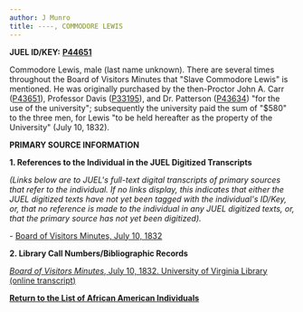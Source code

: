 ```yaml
---
author: J Munro
title: ----, COMMODORE LEWIS
---
```

**JUEL ID/KEY:** **[P44651](http://juel.iath.virginia.edu/public_person?person=44651)**

Commodore Lewis, male (last name unknown). There are several times throughout the Board of Visitors Minutes that "Slave Commodore Lewis" is mentioned. He was originally purchased by the then-Proctor John A. Carr ([P43651](http://juel.iath.virginia.edu/public_person?person=43651 "P43651")), Professor Davis ([P33195](http://juel.iath.virginia.edu/public_person?person=33195 "P33195")), and Dr. Patterson ([P43634](http://juel.iath.virginia.edu/public_person?person=43634 "P43634")) "for the use of the university"; subsequently the university paid the sum of "$580" to the three men, for Lewis "to be held hereafter as the property of the University" (July 10, 1832).

**PRIMARY SOURCE INFORMATION** 

**1\. References to the Individual in the JUEL Digitized Transcripts**

_(Links below are to JUEL's full-text digital transcripts of primary sources that refer to the individual. If no links display, this indicates that either the JUEL digitized texts have not yet been tagged with the individual's ID/Key, or, that no reference is made to the individual in any JUEL digitized texts, or, that the primary source has not yet been digitized)._  

\- [Board of Visitors Minutes, July 10, 1832](http://juel.iath.virginia.edu/node/343?doc=/juel_display/BOV/1830/bov_18320710 "Board of Visitors Minutes") 

**2\. Library Call Numbers/Bibliographic Records**

[_Board of Visitors Minutes_, July 10, 1832. University of Virginia Library (online transcript)](http://search.lib.virginia.edu/catalog?f%5Bdigital_collection_facet%5D%5B%5D=UVa+Board+of+Visitors+Minutes%2C+1817-2002 "Board of Visitors Minutes")

**[Return to the List of African American Individuals](http://juel.iath.virginia.edu/node/367 "Return to the List of African-American Individuals")**